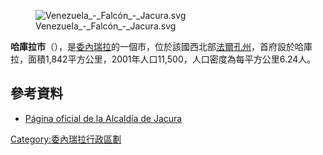 [[Image:Venezuela_-_Falcón_-_Jacura.svg|right]]

'''哈庫拉市'''（{{lang-es|Municipio Jacura}}），是[[委內瑞拉|委內瑞拉]]的一個市，位於該國西北部[[法爾孔州|法爾孔州]]，首府設於哈庫拉，面積1,842平方公里，2001年人口11,500，人口密度為每平方公里6.24人。

==參考資料==
* [http://jacura-falcon.gov.ve/portal-alcaldias/ Página oficial de la Alcaldía de Jacura]{{Wayback|url=http://jacura-falcon.gov.ve/portal-alcaldias/ |date=20070929125643 }}

{{Venezuela-geo-stub}}
[[Category:委內瑞拉行政區劃|Category:委內瑞拉行政區劃]]